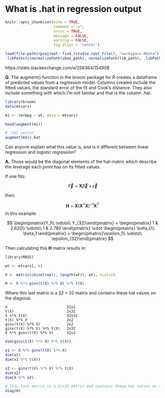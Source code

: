 # What is .hat in regression output

```r
knitr::opts_chunk$set(echo = TRUE, 
                      comment =":>", 
                      error = TRUE, 
                      message = FALSE, 
                      warning = FALSE,
                      fig.align = 'center')
```

```r
load(file.path(rprojroot::find_rstudio_root_file(), "workspace.RData"))
.libPaths(c(normalizePath(sbox_path), normalizePath(lib_path), .libPaths()))
```

https://stats.stackexchange.com/a/256364/154908

**Q.**  The augment() function in the broom package for R creates a dataframe of predicted values from a regression model. Columns created include the fitted values, the standard error of the fit and Cook's distance. They also include something with which I'm not familar and that is the column .hat.

```r
library(broom)
data(mtcars)

m1 <- lm(mpg ~ wt, data = mtcars)

head(augment(m1))
```

```r
# .hat vector
augment(m1)$.hat
```


Can anyone explain what this value is, and is it different between linear regression and logistic regression?


**A.** Those would be the diagonal elements of the hat-matrix which describe the leverage each point has on its fitted values.

If one fits:

$$\vec{Y} = \mathbf{X} \vec {\beta} + \vec {\epsilon}$$

then:

$$\mathbf{H} = \mathbf{X}(\mathbf{X}^T\mathbf{X})^{-1}\mathbf{X}^T$$
In this example:

$$
\begin{pmatrix}Y_1\\
\vdots\\
Y_{32}\end{pmatrix} = \begin{pmatrix}
1 & 2.620\\
\vdots\\
1 & 2.780
\end{pmatrix} \cdot \begin{pmatrix}
\beta_0\\
\beta_1
\end{pmatrix} + \begin{pmatrix}\epsilon_1\\
\vdots\\
\epsilon_{32}\end{pmatrix}
$$

Then calculating this $\mathbf{H}$ matrix results in:

```r
library(MASS)

wt <- mtcars[, 6]

X <- matrix(cbind(rep(1, length(wt)), wt), ncol=2)

H <- X %*% ginv(t(X) %*% X) %*% t(X)
```

Where this last matrix is a $32 \times 32$ matrix and contains these hat values on the diagonal.



    X                           32x2
    t(X)                        2x32
    X %*% t(X)                  32x32
    t(X) %*% X                  2x2
    ginv(t(X) %*% X)            2x2
    ginv(t(X) %*% X) %*% t(X)   2x32
    X %*% ginv(t(X) %*% X)      32x2
    
    
    
```r
dim(ginv(t(X) %*% X) %*% t(X))
```
    
    
```r
x1 <- X %*% ginv(t(X) %*% X)
dim(x1)
dim(x1 %*% t(X))
```
    
```r
x2 <- ginv(t(X) %*% X) %*% t(X)
dim(x2)
dim(X %*% x2)
```
  
```r
# this last matrix is a 32×32 matrix and contains these hat values on the diagonal.
diag(H)
```


    

